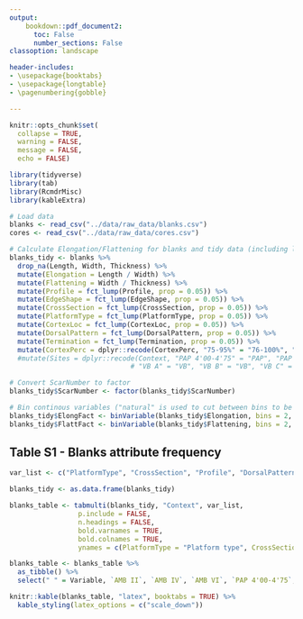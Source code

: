 ```yaml
---
output: 
    bookdown::pdf_document2:
      toc: False
      number_sections: False
classoption: landscape

header-includes:
- \usepackage{booktabs}
- \usepackage{longtable}
- \pagenumbering{gobble}

---
```


```r

knitr::opts_chunk$set(
  collapse = TRUE,
  warning = FALSE,
  message = FALSE,
  echo = FALSE)

library(tidyverse)
library(tab)
library(RcmdrMisc)
library(kableExtra)

```

```r

# Load data
blanks <- read_csv("../data/raw_data/blanks.csv")
cores <- read_csv("../data/raw_data/cores.csv")

```


```r

# Calculate Elongation/Flattening for blanks and tidy data (including lumping categories with little (5%) representation into 'Other')
blanks_tidy <- blanks %>%
  drop_na(Length, Width, Thickness) %>% 
  mutate(Elongation = Length / Width) %>%
  mutate(Flattening = Width / Thickness) %>%
  mutate(Profile = fct_lump(Profile, prop = 0.05)) %>%
  mutate(EdgeShape = fct_lump(EdgeShape, prop = 0.05)) %>%
  mutate(CrossSection = fct_lump(CrossSection, prop = 0.05)) %>%
  mutate(PlatformType = fct_lump(PlatformType, prop = 0.05)) %>%
  mutate(CortexLoc = fct_lump(CortexLoc, prop = 0.05)) %>%
  mutate(DorsalPattern = fct_lump(DorsalPattern, prop = 0.05)) %>%
  mutate(Termination = fct_lump(Termination, prop = 0.05)) %>%
  mutate(CortexPerc = dplyr::recode(CortexPerc, "75-95%" = "76-100%", "25-75%" ="26-75%", "100%" = "76-100%", "<25%" = "1-25%", ">95%" = "76-100%", "0%" = "0%")) #%>%
  #mutate(Sites = dplyr::recode(Context, "PAP 4'00-4'75" = "PAP", "PAP 4'75-5'25" ="PAP", "PAP 5'25-6'25" = "PAP", "AMB II" = "AMB", "AMB IV" = "AMB", "AMB VI" = "AMB",
                              # "VB A" = "VB", "VB B" = "VB", "VB C" = "VB", "VALM" = "VALM"))

# Convert ScarNumber to factor
blanks_tidy$ScarNumber <- factor(blanks_tidy$ScarNumber)

# Bin continous variables ("natural" is used to cut between bins to be determined by a k-means clustering)
blanks_tidy$ElongFact <- binVariable(blanks_tidy$Elongation, bins = 2, method = "natural", labels = c("low", "high"))
blanks_tidy$FlattFact <- binVariable(blanks_tidy$Flattening, bins = 2, method = "natural", labels = c("low", "high"))

```


## Table S1 - Blanks attribute frequency

```r

var_list <- c("PlatformType", "CrossSection", "Profile", "DorsalPattern", "EdgeShape", "CortexPerc", "Termination", "Elongation", "Flattening")

blanks_tidy <- as.data.frame(blanks_tidy)

blanks_table <- tabmulti(blanks_tidy, "Context", var_list,
                 p.include = FALSE,
                 n.headings = FALSE,
                 bold.varnames = TRUE,
                 bold.colnames = TRUE,
                 ynames = c(PlatformType = "Platform type", CrossSection = "Cross section", Profile = "Profile", DorsalPattern = "Dorsal pattern", EdgeShape = "Edge shape", CortexPerc = "Cortex %", Termination = "Termination", Elongation = "Elongation", Flattening = "Flattening")) 

blanks_table <- blanks_table %>% 
  as_tibble() %>% 
  select(" " = Variable, `AMB II`, `AMB IV`, `AMB VI`, `PAP 4'00-4'75`, `PAP 4'75-5'25`, `PAP 5'25-6'25`, `VALM`, `VB A`, `VB B`, `VB C`, Total = Overall)

knitr::kable(blanks_table, "latex", booktabs = TRUE) %>% 
  kable_styling(latex_options = c("scale_down"))

```

